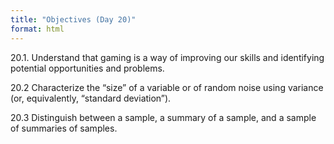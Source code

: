 ```yaml
---
title: "Objectives (Day 20)"
format: html
---
```


20.1. Understand that gaming is a way of improving our skills and identifying potential opportunities and problems. 

20.2 Characterize the "size" of a variable or of random noise using variance (or, equivalently, "standard deviation").

20.3 Distinguish between a sample, a summary of a sample, and a sample of summaries of samples.
